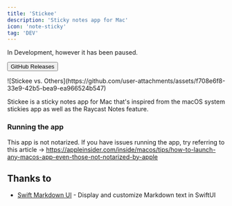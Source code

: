 ```yaml
---
title: 'Stickee'
description: 'Sticky notes app for Mac'
icon: 'note-sticky'
tag: 'DEV'
---
```


<Note>In Development, however it has been paused.</Note>

[<button class="borderedButton">GitHub Releases</button>](https://github.com/asboy2035/Stickee/releases/latest)

<Frame caption="Stickee vs. Others">
  ![Stickee vs. Others](https://github.com/user-attachments/assets/f708e6f8-33e9-42b5-bea9-ea966524b547)
</Frame>

Stickee is a sticky notes app for Mac that's inspired from the macOS system stickies app as well as the Raycast Notes feature.

### Running the app
This app is not notarized.
If you have issues running the app, try referring to this article -> https://appleinsider.com/inside/macos/tips/how-to-launch-any-macos-app-even-those-not-notarized-by-apple

## Thanks to
- [Swift Markdown UI](https://github.com/gonzalezreal/swift-markdown-ui) - Display and customize Markdown text in SwiftUI

